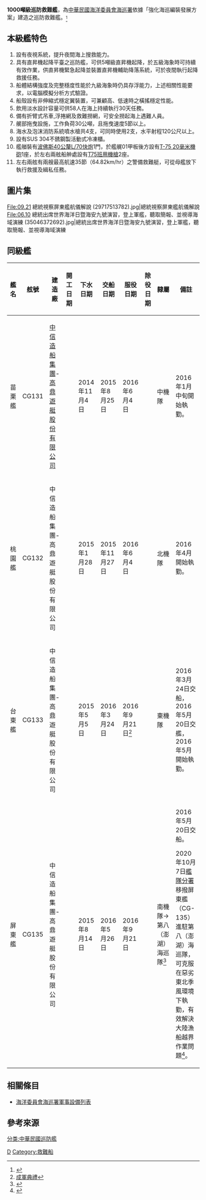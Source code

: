 {{增加來源|time=2014-12-29T12:27:31+00:00}}
{{擴充|time=2014-12-29T12:27:31+00:00}}
{{軍艦模板
|名稱= 1000噸級巡防救難艦 [[File:Republic_of_China_Coast_Guard_Logo.svg|30px]] <br />Miaoli-class patrol vessel
|圖片= [[File:千噸級巡防救難船.jpg|300px]]
|照片說明= 
|圖片2= 
|照片說明2= 
|艦種= [[巡防救難艦|巡防救難艦]]
|艦名= 
|擁有國={{ROC}}
|艦級= 1000噸級巡防救難艦
|代號= 
|前型= [[海巡署3000噸級巡防救難艦|3000噸級巡防救難艦]]
|次型= 
|同型= CG131苗栗艦<br/>CG132桃園艦<br/>CG133台東艦<br/>CG135屏東艦
|數量= 4艘
|製造= [[中信造船集團|中信造船集團]]-[[高鼎遊艇股份有限公司|高鼎遊艇(股)公司]]
|下訂= 
|造價= 平均1艘13億5,759萬元<ref>{{cite press release |author=朱明 |title=海巡署籌建6艘1000噸巡防艦　因預算太低船廠卻步流標 |publisher=上報 |date=2019-02-10 |url=https://www.upmedia.mg/news_info.php?Type=1&SerialNo=56667 |language=zh-tw |access-date=2019-02-10  |archive-date=2019-02-10  |archive-url=https://www.upmedia.mg/news_info.php?Type=1&SerialNo=56667 |dead-url=no }}</ref>
|動工= 
|下水= 
|服役= 2015-2016
|退役= 
|結局= 
|除籍= 
|狀態= 服役中
|綽號= 
|榮譽= 
|排水= 
|標準= 
|輕載= 
|滿載= 1,899噸
|長度= 87.6米
|闊度=12.8米
|型寬= 
|型深= 
|吃水= 3.55米
|燃料= 柴油
|鍋爐= 
|引擎= M.A.N 16V 28/33D STC
|出力= 7,280kw 2具
|極速= 24節（45公里）
|續航= 15節巡航6,000海浬（1萬1,112公里）
|發電機= 3部
|電力輸出= 
|乘員= 50~58人
|飛行= 
|艦載機= [[歐直AS365海豚直升機|AS365N3海豚直升機]]
|裝備=[[波佛斯40公釐高射砲|波佛斯40公釐L/70 快炮]] 1門<br/>[[T-75_20毫米機砲|T-75 20毫米機砲]] 1座<br/>[[T75班用機槍|T75班用機槍]] 2挺<br/>高壓水砲（射程120公尺）4門
|裝甲= 
|射控裝置= 中科院整合射控系統
|偵搜設備= 
|電子設備= 
|電戰系統= 
|其它= 雙軸雙舵，艦載聲波剖流儀（ADCP）
}}
'''1000噸級巡防救難艦'''，為[[中華民國|中華民國]][[海洋委員會海巡署|海洋委員會海巡署]]依據「強化海巡編裝發展方案」建造之巡防救難艦。<sub><ref name="苗栗艦下水">{{Cite news |url= http://www.appledaily.com.tw/realtimenews/article/new/20141104/500043/ |title= 「苗栗艦」下水　明年6月執勤<!--參照標題（必填）--> |author= 李菁豪 |date= 2014/11/04<!--原文發表日期--> |publisher= 蘋果日報<!--出版者--> |language= zh-tw<!--語言--> |accessdate= 2014/12/28<!--查閱日期--> |quote= <!--參照的相關原文--> |archive-date= 2014-12-28 |archive-url= https://web.archive.org/web/20141228175637/http://www.appledaily.com.tw/realtimenews/article/new/20141104/500043/ |dead-url= no }}</ref></sub>

== 本級艦特色 ==
# 設有夜視系統，提升夜間海上搜救能力。
# 具有直昇機起降平臺之巡防艦，可供5噸級直昇機起降，於五級海象時可持續有效作業，供直昇機緊急起降並裝置直昇機輔助降落系統，可於夜間執行起降救援任務。
# 船體結構強度及完整穩度性能於九級海象時仍具存浮能力，上述相關性能要求，以電腦模擬分析方式驗證。
# 船殼設有非伸縮式穩定翼裝置，可兼顧高、低速時之橫搖穩定性能。
# 飲用淡水設計容量可供58人在海上持續執行30天任務。
# 備有折臂式吊車,浮捲網及救難撈網，可安全撈起海上遇難人員。
# 艉部拖曳設施，工作負荷30公噸，且拖曳速度5節以上。
# 海水及泡沫消防系統噴水槍共4支，可同時使用2支，水平射程120公尺以上。
# 設有SUS 304不銹鋼製活動式冷凍櫃。
# 艦艏裝有[[波佛斯40公釐高射砲|波佛斯40公釐L/70快炮]]1門，於艦艉01甲板後方設有[[T-75_20毫米機砲|T-75 20毫米機砲]]1座，於左右兩舷船舯處設有[[T75班用機槍|T75班用機槍]]2座。
# 左右兩舷有兩艘最高航速35節（64.82km/hr）之警備救難艇，可從母艦放下執行救援及緝私任務。

== 圖片集 ==

<gallery>
File:09.21 總統視察屏東艦航儀解說 (29717513782).jpg|總統視察屏東艦航儀解說
File:06.10 總統出席世界海洋日暨海安九號演習，登上軍艦，聽取簡報、並視導海域演練 (35046372692).jpg|總統出席世界海洋日暨海安九號演習，登上軍艦，聽取簡報、並視導海域演練
</gallery>

==同級艦==
{| class="sortable wikitable" border="1" align="center"
|-
! 艦名
! 舷號
! 建造廠
! 開工日期
! 下水日期
! 交船日期
! 服役日期
! 除役日期
! 隸屬 
! 備註
|-
| 苗栗艦 || CG131 || [[中信造船集團|中信造船集團]]-[[高鼎遊艇股份有限公司|高鼎遊艇股份有限公司]] ||  || 2014年11月4日 || 2015年8月25日 || 2016年6月4日 ||  || 中機隊 || 2016年1月中旬開始執勤。
|-
| 桃園艦 || CG132 || 中信造船集團-高鼎遊艇股份有限公司 ||  || 2015年1月28日 ||2015年11月27日 || 2016年6月4日 ||  || 北機隊 || 2016年4月開始執勤。
|-
| 台東艦 || CG133 || 中信造船集團-高鼎遊艇股份有限公司 ||  || 2015年5月5日 || 2016年3月24日 || 2016年9月21日<ref>[https://www.dtmdatabase.com/News.aspx?id=73 成軍典禮]</ref> ||  || 東機隊 || 2016年3月24日交船，2016年5月20日交艦，2016年5月開始執勤。
|-
| 屏東艦 || CG135 || 中信造船集團-高鼎遊艇股份有限公司 ||  || 2015年8月14日 || 2016年5月26日 || 2016年9月21日 ||  || </span>南機隊→<span style="display: none;">4</span>第八（澎湖）海巡隊<ref>{{Cite web |url=https://tw.news.yahoo.com/%E8%A7%A3%E6%B1%BA%E9%99%B8%E8%88%B9%E8%B6%8A%E7%95%8C-%E8%89%A6%E9%9A%8A%E5%88%86%E7%BD%B2%E7%A7%BB%E6%92%A5%E5%8D%83%E5%99%B8%E5%B1%8F%E6%9D%B1%E8%89%A6%E9%80%B2%E9%A7%90%E6%BE%8E%E6%B9%96-052833010.html |title=解決陸船越界 艦隊分署移撥千噸屏東艦進駐澎湖 |agency=The Central News Agency 中央通訊社 |accessdate=2020-10-07 |archive-date=2020-10-10 |archive-url=https://web.archive.org/web/20201010035229/https://tw.news.yahoo.com/%E8%A7%A3%E6%B1%BA%E9%99%B8%E8%88%B9%E8%B6%8A%E7%95%8C-%E8%89%A6%E9%9A%8A%E5%88%86%E7%BD%B2%E7%A7%BB%E6%92%A5%E5%8D%83%E5%99%B8%E5%B1%8F%E6%9D%B1%E8%89%A6%E9%80%B2%E9%A7%90%E6%BE%8E%E6%B9%96-052833010.html |dead-url=no }}</ref>||2016年5月20日交船。

2020年10月7日[[海洋委員會海巡署艦隊分署|艦隊分署]]移撥屏東艦（CG-135）進駐第八（澎湖）海巡隊，可克服在惡劣東北季風環境下執勤，有效解決大陸漁船越界作業問題<ref>{{Cite web |url=https://tw.news.yahoo.com/%E8%89%A6%E9%9A%8A%E5%88%86%E7%BD%B2%E7%A7%BB%E6%92%A5%E5%8D%83%E5%99%B8%E5%B1%8F%E6%9D%B1%E8%89%A6%E9%80%B2%E9%A7%90%E6%BE%8E%E6%B9%96-1-%E5%9C%96-055458888.html |title=艦隊分署移撥千噸屏東艦進駐澎湖（1） (圖) |agency=The Central News Agency 中央通訊社 |accessdate=2020-10-07 |archive-date=2020-10-10 |archive-url=https://web.archive.org/web/20201010153054/https://tw.news.yahoo.com/%E8%89%A6%E9%9A%8A%E5%88%86%E7%BD%B2%E7%A7%BB%E6%92%A5%E5%8D%83%E5%99%B8%E5%B1%8F%E6%9D%B1%E8%89%A6%E9%80%B2%E9%A7%90%E6%BE%8E%E6%B9%96-1-%E5%9C%96-055458888.html |dead-url=no }}</ref>。
|}

== 相關條目 ==
* [[海洋委員會海巡署軍事設備列表|海洋委員會海巡署軍事設備列表]]

==參考來源==
{{reflist}}

{{海洋委員會海巡署}}

[[分类:中華民國巡防艦|分类:中華民國巡防艦]]
[[Category:海洋委員會海巡署|D]]
[[Category:救難船|Category:救難船]]